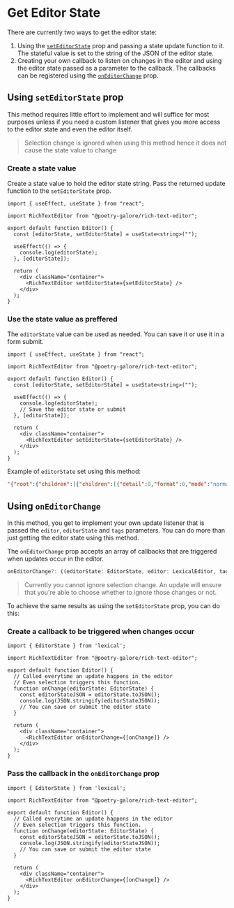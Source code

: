

# Get Editor State

There are currently two ways to get the editor state:
1. Using the [`setEditorState`](/docs/props.mdx#seteditorstate) prop and passing a state update function to it.
The stateful value is set to the string of the JSON of the editor state.
2. Creating your own callback to listen on changes in the editor and using the
editor state passed as a parameter to the callback. The callbacks can be registered
using the [`onEditorChange`](/docs/props.mdx#oneditorchange) prop.


## Using `setEditorState` prop

This method requires little effort to implement and will suffice for most purposes
unless if you need a custom listener that gives you more access to the editor state
and even the editor itself.

> Selection change is ignored when using this method hence it does not cause the state value to change

<Steps>

### Create a state value

Create a state value to hold the editor state string. Pass the returned update function to the
`setEditorState` prop.

```tsx {6, 14} copy filename="components/Editor.tsx"
import { useEffect, useState } from "react";

import RichTextEditor from "@poetry-galore/rich-text-editor";

export default function Editor() {
  const [editorState, setEditorState] = useState<string>("");

  useEffect(() => {
    console.log(editorState);
  }, [editorState]);

  return (
    <div className="container">
      <RichTextEditor setEditorState={setEditorState} />
    </div>
  );
}
```

### Use the state value as preffered

The `editorState` value can be used as needed. You can save it or
use it in a form submit.

```tsx {8-11} copy filename="components/Editor.tsx"
import { useEffect, useState } from "react";

import RichTextEditor from "@poetry-galore/rich-text-editor";

export default function Editor() {
  const [editorState, setEditorState] = useState<string>("");

  useEffect(() => {
    console.log(editorState);
    // Save the editor state or submit
  }, [editorState]);

  return (
    <div className="container">
      <RichTextEditor setEditorState={setEditorState} />
    </div>
  );
}
```

</Steps>

Example of `editorState` set using this method:

```json copy
'{"root":{"children":[{"children":[{"detail":0,"format":0,"mode":"normal","style":"","text":"Once upon a time","type":"text","version":1}],"direction":"ltr","format":"","indent":0,"type":"paragraph","version":1,"textFormat":0}],"direction":"ltr","format":"","indent":0,"type":"root","version":1}}'
```

## Using `onEditorChange`

In this method, you get to implement your own update listener that is passed the `editor`, `editorState` and `tags` parameters.
You can do more than just getting the editor state using this method.

The `onEditorChange` prop accepts an array of callbacks that are triggered when updates occur in the editor.

```ts filename="onEditorChange type"
onEditorChange?: ((editorState: EditorState, editor: LexicalEditor, tags: Set<string>) => void)[];
```

> Currently you cannot ignore selection change. An update will ensure that you're able to choose
> whether to ignore those changes or not.

To achieve the same results as using the `setEditorState` prop, you can do this:

<Steps>

### Create a callback to be triggered when changes occur

```tsx {8-12} copy filename="components/Editor.tsx"
import { EditorState } from 'lexical';

import RichTextEditor from "@poetry-galore/rich-text-editor";

export default function Editor() {
  // Called everytime an update happens in the editor
  // Even selection triggers this function.
  function onChange(editorState: EditorState) {
    const editorStateJSON = editorState.toJSON();
    console.log(JSON.stringify(editorStateJSON));
    // You can save or submit the editor state
  }

  return (
    <div className="container">
      <RichTextEditor onEditorChange={[onChange]} />
    </div>
  );
}
```

### Pass the callback in the `onEditorChange` prop

```tsx {16} copy filename="components/Editor.tsx"
import { EditorState } from 'lexical';

import RichTextEditor from "@poetry-galore/rich-text-editor";

export default function Editor() {
  // Called everytime an update happens in the editor
  // Even selection triggers this function.
  function onChange(editorState: EditorState) {
    const editorStateJSON = editorState.toJSON();
    console.log(JSON.stringify(editorStateJSON));
    // You can save or submit the editor state
  }

  return (
    <div className="container">
      <RichTextEditor onEditorChange={[onChange]} />
    </div>
  );
}
```

</Steps>

